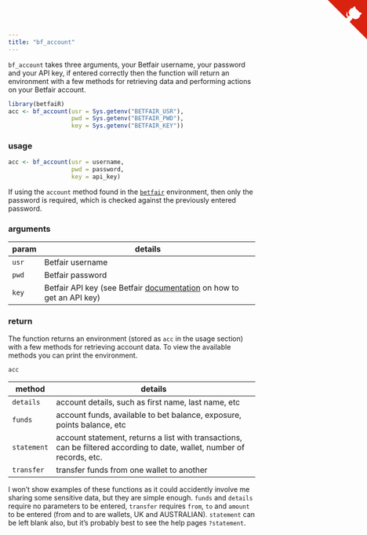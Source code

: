 ```yaml
---
title: "bf_account"
---
```


`bf_account` takes three arguments, your Betfair username, your password and your API key, if entered correctly then the function will return an environment with a few methods for retrieving data and performing actions on your Betfair account.

```r
library(betfaiR)
acc <- bf_account(usr = Sys.getenv("BETFAIR_USR"),
                  pwd = Sys.getenv("BETFAIR_PWD"),
                  key = Sys.getenv("BETFAIR_KEY"))
```

### usage

```r
acc <- bf_account(usr = username,
                  pwd = password,
                  key = api_key)
```

If using the `account` method found in the [`betfair`](betfair.html) environment, then only the password is required, which is checked against the previously entered password.

### arguments

param | details
------|-------------------------------------------------------------------------
`usr` | Betfair username
`pwd` | Betfair password
`key` | Betfair API key (see Betfair [documentation](https://api.developer.betfair.com/services/webapps/docs/display/1smk3cen4v3lu3yomq5qye0ni/Application+Keys) on how to get an API key)

### return

The function returns an environment (stored as `acc` in the usage section) with a few methods for retrieving account data.  To view the available methods you can print the environment.

```r
acc
```

method | details
------|-------------------------------------------------------------------------
`details` | account details, such as first name, last name, etc
`funds` | account funds, available to bet balance, exposure, points balance, etc
`statement` | account statement, returns a list with transactions, can be filtered according to date, wallet, number of records, etc.
`transfer` | transfer funds from one wallet to another

I won't show examples of these functions as it could accidently involve me sharing some sensitive data, but they are simple enough.  `funds` and `details` require no parameters to be entered, `transfer` requires `from`, `to` and `amount` to be entered (from and to are wallets, UK and AUSTRALIAN).  `statement` can be left blank also, but it's probably best to see the help pages `?statement`.


<a href="https://github.com/durtal/betfaiR" class="github-corner"><svg width="80" height="80" viewBox="0 0 250 250" style="fill:#d9230f; color:#fcfcfc; position: absolute; top: 0; border: 0; right: 0;"><path d="M0,0 L115,115 L130,115 L142,142 L250,250 L250,0 Z"></path><path d="M128.3,109.0 C113.8,99.7 119.0,89.6 119.0,89.6 C122.0,82.7 120.5,78.6 120.5,78.6 C119.2,72.0 123.4,76.3 123.4,76.3 C127.3,80.9 125.5,87.3 125.5,87.3 C122.9,97.6 130.6,101.9 134.4,103.2" fill="currentColor" style="transform-origin: 130px 106px;" class="octo-arm"></path><path d="M115.0,115.0 C114.9,115.1 118.7,116.5 119.8,115.4 L133.7,101.6 C136.9,99.2 139.9,98.4 142.2,98.6 C133.8,88.0 127.5,74.4 143.8,58.0 C148.5,53.4 154.0,51.2 159.7,51.0 C160.3,49.4 163.2,43.6 171.4,40.1 C171.4,40.1 176.1,42.5 178.8,56.2 C183.1,58.6 187.2,61.8 190.9,65.4 C194.5,69.0 197.7,73.2 200.1,77.6 C213.8,80.2 216.3,84.9 216.3,84.9 C212.7,93.1 206.9,96.0 205.4,96.6 C205.1,102.4 203.0,107.8 198.3,112.5 C181.9,128.9 168.3,122.5 157.7,114.1 C157.9,116.9 156.7,120.9 152.7,124.9 L141.0,136.5 C139.8,137.7 141.6,141.9 141.8,141.8 Z" fill="currentColor" class="octo-body"></path></svg></a><style>.github-corner:hover .octo-arm{animation:octocat-wave 560ms ease-in-out}@keyframes octocat-wave{0%,100%{transform:rotate(0)}20%,60%{transform:rotate(-25deg)}40%,80%{transform:rotate(10deg)}}@media (max-width:500px){.github-corner:hover .octo-arm{animation:none}.github-corner .octo-arm{animation:octocat-wave 560ms ease-in-out}}</style>
